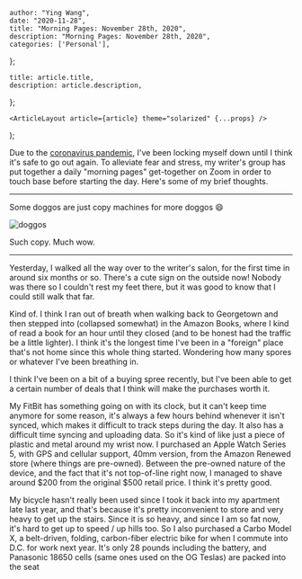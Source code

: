 

    author: "Ying Wang",
    date: "2020-11-28",
    title: "Morning Pages: November 28th, 2020",
    description: "Morning Pages: November 28th, 2020",
    categories: ['Personal'],
};

    title: article.title,
    description: article.description,
};

    <ArticleLayout article={article} theme="solarized" {...props} />
);


Due to the [coronavirus
pandemic](https://en.wikipedia.org/wiki/2019-20_coronavirus_pandemic), I've been
locking myself down until I think it's safe to go out again. To alleviate fear
and stress, my writer's group has put together a daily "morning pages"
get-together on Zoom in order to touch base before starting the day. Here's some
of my brief thoughts.

---

Some doggos are just copy machines for more doggos :smile:

![doggos](/img/posts/2020/11/28/morning_pages.jpg)

Such copy. Much wow.

---

Yesterday, I walked all the way over to the writer's salon, for the first time
in around six months or so. There's a cute sign on the outside now! Nobody was
there so I couldn't rest my feet there, but it was good to know that I could
still walk that far.

Kind of. I think I ran out of breath when walking back to Georgetown and then
stepped into (collapsed somewhat) in the Amazon Books, where I kind of read a
book for an hour until they closed (and to be honest had the traffic be a little
lighter). I think it's the longest time I've been in a "foreign" place that's
not home since this whole thing started. Wondering how many spores or whatever
I've been breathing in.

I think I've been on a bit of a buying spree recently, but I've been able to get
a certain number of deals that I think will make the purchases worth it.

My FitBit has something going on with its clock, but it can't keep time anymore
for some reason, it's always a few hours behind whenever it isn't synced, which
makes it difficult to track steps during the day. It also has a difficult time
syncing and uploading data. So it's kind of like just a piece of plastic and
metal around my wrist now. I purchased an Apple Watch Series 5, with GPS and
cellular support, 40mm version, from the Amazon Renewed store (where things are
pre-owned). Between the pre-owned nature of the device, and the fact that it's
not top-of-line right now, I managed to shave around $200 from the original $500
retail price. I think it's pretty good.

My bicycle hasn't really been used since I took it back into my apartment late
last year, and that's because it's pretty inconvenient to store and very heavy
to get up the stairs. Since it is so heavy, and since I am so fat now, it's hard
to get up to speed / up hills too. So I also purchased a Carbo Model X, a
belt-driven, folding, carbon-fiber electric bike for when I commute into D.C.
for work next year. It's only 28 pounds including the battery, and Panasonic
18650 cells (same ones used on the OG Teslas) are packed into the seat
